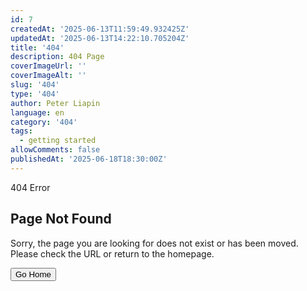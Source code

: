 ```yaml
---
id: 7
createdAt: '2025-06-13T11:59:49.932425Z'
updatedAt: '2025-06-13T14:22:10.705204Z'
title: '404'
description: 404 Page
coverImageUrl: ''
coverImageAlt: ''
slug: '404'
type: '404'
author: Peter Liapin
language: en
category: '404'
tags:
  - getting started
allowComments: false
publishedAt: '2025-06-18T18:30:00Z'
---
```


<section className="w-full py-24 md:py-32 lg:py-40 bg-gradient-to-b from-background to-muted min-h-[60vh] flex items-center">
    <div className="container max-w-2xl mx-auto px-4 sm:px-6 lg:px-8 text-center">
      <div className="flex flex-col items-center">
        <Badge className="mb-4" variant="outline">
          404 Error
        </Badge>
        <Ghost className="h-16 w-16 text-primary mb-6" />
        <h1 className="text-4xl font-bold tracking-tighter sm:text-5xl md:text-6xl mb-4">
          Page Not Found
        </h1>
        <p className="text-lg text-muted-foreground mb-8"> 
          Sorry, the page you are looking for does not exist or has been moved.<br />
          Please check the URL or return to the homepage.
        </p>
        <Button asChild size="lg">
          <Link to="/">Go Home</Link>
        </Button>
      </div>
    </div>
  </section>
